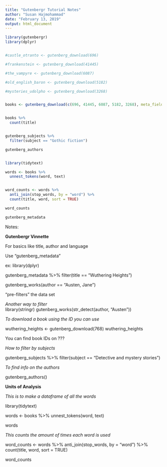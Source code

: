 ```yaml
---
title: "Gutenbergr Tutorial Notes"
author: "Susan Hajmohammad"
date: "February 13, 2019"
output: html_document
---
```


```r

library(gutenbergr)
library(dplyr)


#castle_otranto <- gutenberg_download(696)

#frankenstein <- gutenberg_download(41445)

#the_vampyre <- gutenberg_download(6087)

#old_english_baron <- gutenberg_download(5182)

#mysteries_udolpho <- gutenberg_download(3268)


books <- gutenberg_download(c(696, 41445, 6087, 5182, 3268), meta_fields = "title")


books %>% 
  count(title)


gutenberg_subjects %>%
  filter(subject == "Gothic fiction")

gutenberg_authors



```


```r


library(tidytext)

words <- books %>%
  unnest_tokens(word, text)


word_counts <- words %>%
  anti_join(stop_words, by = "word") %>%
  count(title, word, sort = TRUE)

word_counts


```



```r


gutenberg_metadata


```


Notes: 
  
  **Gutenbergr Vinnette** 
   
  For basics like title, author and language
    
  Use "gutenberg_metadata"
      
  ex: library(dplyr)

  gutenberg_metadata %>%
      filter(title == "Wuthering Heights")
    
  gutenberg_works(author == "Austen, Jane")
    
  "pre-filters" the data set 
      
      
*Another way to filter*      
      library(stringr)
gutenberg_works(str_detect(author, "Austen"))


*To download a book using the ID you can use*

  wuthering_heights <- gutenberg_download(768)
  wuthering_heights


You can find book IDs on ???


*How to filter by subjects*

gutenberg_subjects %>%
  filter(subject == "Detective and mystery stories")

  
*To find info on the authors* 

gutenberg_authors()



  
  **Units of Analysis**
  
 *This is to make a dataframe of all the words*
 
  library(tidytext)

words <- books %>%
  unnest_tokens(word, text)

words


*This counts the amount of times each word is used*

word_counts <- words %>%
  anti_join(stop_words, by = "word") %>%
  count(title, word, sort = TRUE)

word_counts

    
    







```r

```
